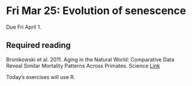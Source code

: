 # Fri Mar 25: Evolution of senescence

Due Fri April 1.

## Required reading

Bronikowski et al. 2011. Aging in the Natural World: Comparative Data Reveal Similar Mortality Patterns Across Primates. Science [Link](https://europepmc.org/backend/ptpmcrender.fcgi?accid=PMC3396421&blobtype=pdf)

Today's exercises will use R.

